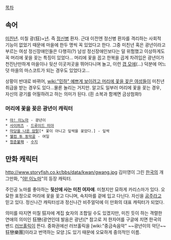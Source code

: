 [[목차]]
== 속어 ==
[[미친년]]. 미칠 광(狂)+[[년]]. 즉 [[정신병]] 환자. 근대 이전엔 정신병 환자를 격리하는 사회적 기능이 없었기 때문에 마을에 한두 명씩 꼭 있었다고 한다. 그중 미친년 혹은 광년이라고 부르는 여성 정신장애인들은 다행히(?) 남성 정신장애인보다는 덜 위험했고 이상하게도 꼭 머리에 꽃을 꽂는 특징이 있었다... 머리에 꽃을 꼽고 한복을 곱게 차려입은 광년이가 천진난만하게 마을이나 뒷산 이곳저곳을 뛰어다니며 놀고, 이런 [[갭 모에]](...) 덕분에 어느덧 마을의 마스코트가 되는 경우도 있었다고...

상황이 반대로 바뀌어, [[wiki:"민하" 예쁘게 보이려고 머리에 꽃을 꽂은 여성]]들이 미친년 취급을 받는 경우도 있다...물론 놀리는 거지만. 알고도 일부러 머리에 꽃을 꽂는 경우, 자신의 광기를 어필하려고 하는 의미가 된다. (흰 소복과 함께면 금상첨화!)
=== 머리에 꽃을 꽂은 광년이 캐릭터 ===
 * [[야! 이노마]] - 광년이
 * [[사이퍼즈]] - [[드루이드 미아]]
 * [[마당을 나온 암탉]][* 꽃이 아니고 잎싹을 꽂았다.] - 잎싹 
 * [[웰컴 투 동막골]] - 여일
 * [[청춘불패]] - [[수지]]
== 만화 캐릭터 ==
http://www.storyfish.co.kr/bbs/data/kwan/gwang.jpg
김미영이 그린 [[한국]]의 개그만화, "[[야! 이노마]]"의 등장 캐릭터.

주인공 노마를 좋아하는 '''뒷산에 사는 미친 여자애'''. 미쳤지만 묘하게 카리스마가 있다. 오묘한 표정으로 머리에 꽃을 꽂고 다니며, 속치마를 겉에 입고 다닌다. 자신을 [[공주]]라고 믿고 있다. 정신나간 캐릭터성과 정신나간 비주얼덕에 이 만화의 대표 캐릭터가 되었다. 

의미를 따지면 미칠 狂자에 계집 女자의 조합일 수도 있겠지만, 미친 듯이 하는 격렬한 연애의 의미인 狂戀(광연인데 발음은 광년)[* 참고로 저 한자어를 구글에 치면 한국의 밴드 [[러브홀릭]]이 뜬다. 중화권에선 러브홀릭을 [wiki:"중금속음악" ~~광년이의 악단~~狂戀樂團]이라고 번역하는 모양.]도 있기 때문에 오묘하게 중의적인 이름.
